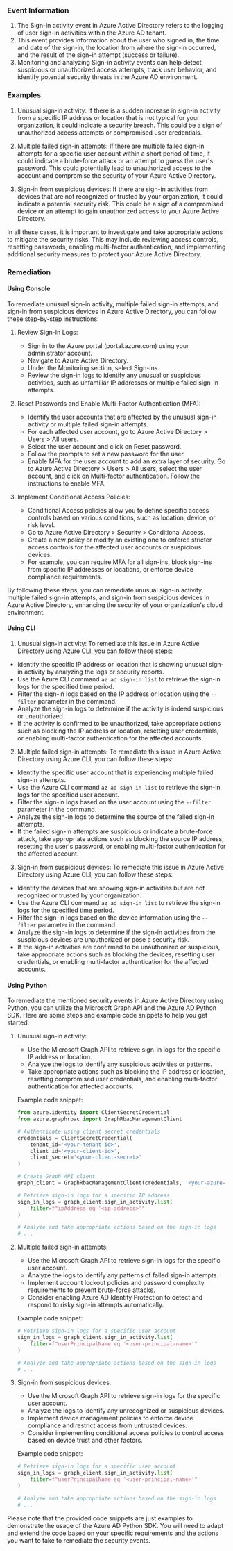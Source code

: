 
### Event Information

1. The Sign-in activity event in Azure Active Directory refers to the logging of user sign-in activities within the Azure AD tenant.
2. This event provides information about the user who signed in, the time and date of the sign-in, the location from where the sign-in occurred, and the result of the sign-in attempt (success or failure).
3. Monitoring and analyzing Sign-in activity events can help detect suspicious or unauthorized access attempts, track user behavior, and identify potential security threats in the Azure AD environment.


### Examples

1. Unusual sign-in activity: If there is a sudden increase in sign-in activity from a specific IP address or location that is not typical for your organization, it could indicate a security breach. This could be a sign of unauthorized access attempts or compromised user credentials.

2. Multiple failed sign-in attempts: If there are multiple failed sign-in attempts for a specific user account within a short period of time, it could indicate a brute-force attack or an attempt to guess the user's password. This could potentially lead to unauthorized access to the account and compromise the security of your Azure Active Directory.

3. Sign-in from suspicious devices: If there are sign-in activities from devices that are not recognized or trusted by your organization, it could indicate a potential security risk. This could be a sign of a compromised device or an attempt to gain unauthorized access to your Azure Active Directory.

In all these cases, it is important to investigate and take appropriate actions to mitigate the security risks. This may include reviewing access controls, resetting passwords, enabling multi-factor authentication, and implementing additional security measures to protect your Azure Active Directory.

### Remediation

#### Using Console

To remediate unusual sign-in activity, multiple failed sign-in attempts, and sign-in from suspicious devices in Azure Active Directory, you can follow these step-by-step instructions:

1. Review Sign-In Logs:
   - Sign in to the Azure portal (portal.azure.com) using your administrator account.
   - Navigate to Azure Active Directory.
   - Under the Monitoring section, select Sign-ins.
   - Review the sign-in logs to identify any unusual or suspicious activities, such as unfamiliar IP addresses or multiple failed sign-in attempts.

2. Reset Passwords and Enable Multi-Factor Authentication (MFA):
   - Identify the user accounts that are affected by the unusual sign-in activity or multiple failed sign-in attempts.
   - For each affected user account, go to Azure Active Directory > Users > All users.
   - Select the user account and click on Reset password.
   - Follow the prompts to set a new password for the user.
   - Enable MFA for the user account to add an extra layer of security. Go to Azure Active Directory > Users > All users, select the user account, and click on Multi-factor authentication. Follow the instructions to enable MFA.

3. Implement Conditional Access Policies:
   - Conditional Access policies allow you to define specific access controls based on various conditions, such as location, device, or risk level.
   - Go to Azure Active Directory > Security > Conditional Access.
   - Create a new policy or modify an existing one to enforce stricter access controls for the affected user accounts or suspicious devices.
   - For example, you can require MFA for all sign-ins, block sign-ins from specific IP addresses or locations, or enforce device compliance requirements.

By following these steps, you can remediate unusual sign-in activity, multiple failed sign-in attempts, and sign-in from suspicious devices in Azure Active Directory, enhancing the security of your organization's cloud environment.

#### Using CLI

1. Unusual sign-in activity: To remediate this issue in Azure Active Directory using Azure CLI, you can follow these steps:

- Identify the specific IP address or location that is showing unusual sign-in activity by analyzing the logs or security reports.
- Use the Azure CLI command `az ad sign-in list` to retrieve the sign-in logs for the specified time period.
- Filter the sign-in logs based on the IP address or location using the `--filter` parameter in the command.
- Analyze the sign-in logs to determine if the activity is indeed suspicious or unauthorized.
- If the activity is confirmed to be unauthorized, take appropriate actions such as blocking the IP address or location, resetting user credentials, or enabling multi-factor authentication for the affected accounts.

2. Multiple failed sign-in attempts: To remediate this issue in Azure Active Directory using Azure CLI, you can follow these steps:

- Identify the specific user account that is experiencing multiple failed sign-in attempts.
- Use the Azure CLI command `az ad sign-in list` to retrieve the sign-in logs for the specified user account.
- Filter the sign-in logs based on the user account using the `--filter` parameter in the command.
- Analyze the sign-in logs to determine the source of the failed sign-in attempts.
- If the failed sign-in attempts are suspicious or indicate a brute-force attack, take appropriate actions such as blocking the source IP address, resetting the user's password, or enabling multi-factor authentication for the affected account.

3. Sign-in from suspicious devices: To remediate this issue in Azure Active Directory using Azure CLI, you can follow these steps:

- Identify the devices that are showing sign-in activities but are not recognized or trusted by your organization.
- Use the Azure CLI command `az ad sign-in list` to retrieve the sign-in logs for the specified time period.
- Filter the sign-in logs based on the device information using the `--filter` parameter in the command.
- Analyze the sign-in logs to determine if the sign-in activities from the suspicious devices are unauthorized or pose a security risk.
- If the sign-in activities are confirmed to be unauthorized or suspicious, take appropriate actions such as blocking the devices, resetting user credentials, or enabling multi-factor authentication for the affected accounts.

#### Using Python

To remediate the mentioned security events in Azure Active Directory using Python, you can utilize the Microsoft Graph API and the Azure AD Python SDK. Here are some steps and example code snippets to help you get started:

1. Unusual sign-in activity:
   - Use the Microsoft Graph API to retrieve sign-in logs for the specific IP address or location.
   - Analyze the logs to identify any suspicious activities or patterns.
   - Take appropriate actions such as blocking the IP address or location, resetting compromised user credentials, and enabling multi-factor authentication for affected accounts.

   Example code snippet:
   ```python
   from azure.identity import ClientSecretCredential
   from azure.graphrbac import GraphRbacManagementClient

   # Authenticate using client secret credentials
   credentials = ClientSecretCredential(
       tenant_id='<your-tenant-id>',
       client_id='<your-client-id>',
       client_secret='<your-client-secret>'
   )

   # Create Graph API client
   graph_client = GraphRbacManagementClient(credentials, '<your-azure-ad-graph-api-version>')

   # Retrieve sign-in logs for a specific IP address
   sign_in_logs = graph_client.sign_in_activity.list(
       filter=f"ipAddress eq '<ip-address>'"
   )

   # Analyze and take appropriate actions based on the sign-in logs
   # ...
   ```

2. Multiple failed sign-in attempts:
   - Use the Microsoft Graph API to retrieve sign-in logs for the specific user account.
   - Analyze the logs to identify any patterns of failed sign-in attempts.
   - Implement account lockout policies and password complexity requirements to prevent brute-force attacks.
   - Consider enabling Azure AD Identity Protection to detect and respond to risky sign-in attempts automatically.

   Example code snippet:
   ```python
   # Retrieve sign-in logs for a specific user account
   sign_in_logs = graph_client.sign_in_activity.list(
       filter=f"userPrincipalName eq '<user-principal-name>'"
   )

   # Analyze and take appropriate actions based on the sign-in logs
   # ...
   ```

3. Sign-in from suspicious devices:
   - Use the Microsoft Graph API to retrieve sign-in logs for the specific user account.
   - Analyze the logs to identify any unrecognized or suspicious devices.
   - Implement device management policies to enforce device compliance and restrict access from untrusted devices.
   - Consider implementing conditional access policies to control access based on device trust and other factors.

   Example code snippet:
   ```python
   # Retrieve sign-in logs for a specific user account
   sign_in_logs = graph_client.sign_in_activity.list(
       filter=f"userPrincipalName eq '<user-principal-name>'"
   )

   # Analyze and take appropriate actions based on the sign-in logs
   # ...
   ```

Please note that the provided code snippets are just examples to demonstrate the usage of the Azure AD Python SDK. You will need to adapt and extend the code based on your specific requirements and the actions you want to take to remediate the security events.

